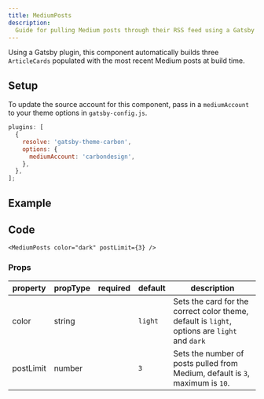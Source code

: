 ```yaml
---
title: MediumPosts
description:
  Guide for pulling Medium posts through their RSS feed using a Gatsby plugin.
---
```


<PageDescription>

Using a Gatsby plugin, this component automatically builds three `ArticleCards`
populated with the most recent Medium posts at build time.

</PageDescription>

## Setup

To update the source account for this component, pass in a `mediumAccount` to
your theme options in `gatsby-config.js`.

```js
plugins: [
  {
    resolve: 'gatsby-theme-carbon',
    options: {
      mediumAccount: 'carbondesign',
    },
  },
];
```

## Example

<MediumPosts color="dark" postLimit={3} />

## Code

```mdx path=components/MediumPosts/MediumPosts.js src=https://github.com/carbon-design-system/gatsby-theme-carbon/tree/master/packages/gatsby-theme-carbon/src/components/MediumPosts
<MediumPosts color="dark" postLimit={3} />
```

### Props

| property  | propType | required | default | description                                                                                   |
| --------- | -------- | -------- | ------- | --------------------------------------------------------------------------------------------- |
| color     | string   |          | `light` | Sets the card for the correct color theme, default is `light`, options are `light` and `dark` |
| postLimit | number   |          | `3`     | Sets the number of posts pulled from Medium, default is `3`, maximum is `10`.                 |

